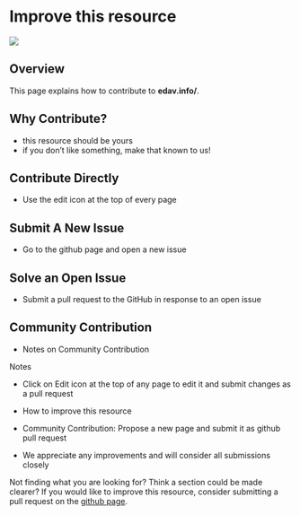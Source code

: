 # Improve this resource {#contribute}

![](images/banners/banner_contribute.png)

## Overview

This page explains how to contribute to **edav.info/**.

## Why Contribute?

- this resource should be yours
- if you don't like something, make that known to us!

## Contribute Directly

- Use the edit icon at the top of every page

## Submit A New Issue

- Go to the github page and open a new issue

## Solve an Open Issue

- Submit a pull request to the GitHub in response to an open issue

## Community Contribution

- Notes on Community Contribution

Notes

- Click on Edit icon at the top of any page to edit it and submit changes as a pull request

- How to improve this resource
- Community Contribution: Propose a new page and submit it as github pull request
- We appreciate any improvements and will consider all submissions closely


Not finding what you are looking for? Think a section could be made clearer? If you would like to improve this resource, consider submitting a pull request on the [github page](https://github.com/jtr13/EDAV){target="_blank"}.


